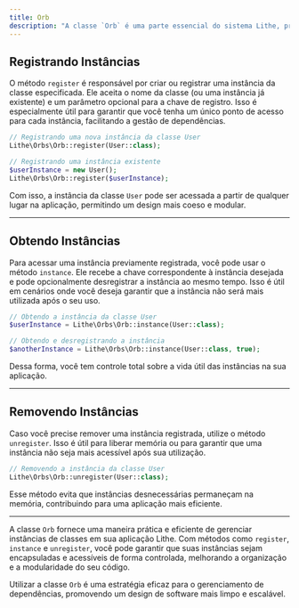 ```yaml
---
title: Orb
description: "A classe `Orb` é uma parte essencial do sistema Lithe, projetada para gerenciar instâncias de classes de forma eficiente e organizada. Ela permite encapsular instâncias, possibilitando que sejam facilmente acessadas e reutilizadas em diferentes partes da aplicação. Com o uso da classe `Orb`, você pode evitar a criação redundante de objetos, garantindo que cada instância seja registrada e acessada de maneira controlada."
---
```


## Registrando Instâncias

O método `register` é responsável por criar ou registrar uma instância da classe especificada. Ele aceita o nome da classe (ou uma instância já existente) e um parâmetro opcional para a chave de registro. Isso é especialmente útil para garantir que você tenha um único ponto de acesso para cada instância, facilitando a gestão de dependências.

```php
// Registrando uma nova instância da classe User
Lithe\Orbs\Orb::register(User::class);

// Registrando uma instância existente
$userInstance = new User();
Lithe\Orbs\Orb::register($userInstance);
```

Com isso, a instância da classe `User` pode ser acessada a partir de qualquer lugar na aplicação, permitindo um design mais coeso e modular.

---

## Obtendo Instâncias

Para acessar uma instância previamente registrada, você pode usar o método `instance`. Ele recebe a chave correspondente à instância desejada e pode opcionalmente desregistrar a instância ao mesmo tempo. Isso é útil em cenários onde você deseja garantir que a instância não será mais utilizada após o seu uso.

```php
// Obtendo a instância da classe User
$userInstance = Lithe\Orbs\Orb::instance(User::class);

// Obtendo e desregistrando a instância
$anotherInstance = Lithe\Orbs\Orb::instance(User::class, true);
```

Dessa forma, você tem controle total sobre a vida útil das instâncias na sua aplicação.

---

## Removendo Instâncias

Caso você precise remover uma instância registrada, utilize o método `unregister`. Isso é útil para liberar memória ou para garantir que uma instância não seja mais acessível após sua utilização.

```php
// Removendo a instância da classe User
Lithe\Orbs\Orb::unregister(User::class);
```

Esse método evita que instâncias desnecessárias permaneçam na memória, contribuindo para uma aplicação mais eficiente.

---

A classe `Orb` fornece uma maneira prática e eficiente de gerenciar instâncias de classes em sua aplicação Lithe. Com métodos como `register`, `instance` e `unregister`, você pode garantir que suas instâncias sejam encapsuladas e acessíveis de forma controlada, melhorando a organização e a modularidade do seu código.

Utilizar a classe `Orb` é uma estratégia eficaz para o gerenciamento de dependências, promovendo um design de software mais limpo e escalável.
